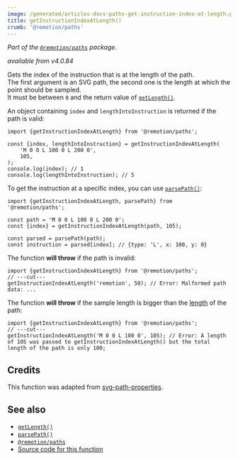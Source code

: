 ```yaml
---
image: /generated/articles-docs-paths-get-instruction-index-at-length.png
title: getInstructionIndexAtLength()
crumb: '@remotion/paths'
---
```


_Part of the [`@remotion/paths`](/docs/paths) package._

_available from v4.0.84_

Gets the index of the instruction that is at the length of the path.  
The first argument is an SVG path, the second one is the length at which the point should be sampled.  
It must be between `0` and the return value of [`getLength()`](/docs/paths/get-length).

An object containing `index` and `lengthIntoInstruction` is returned if the path is valid:

```tsx twoslash title="Example"
import {getInstructionIndexAtLength} from '@remotion/paths';

const {index, lengthIntoInstruction} = getInstructionIndexAtLength(
	'M 0 0 L 100 0 L 200 0',
	105,
);
console.log(index); // 1
console.log(lengthIntoInstruction); // 5
```

To get the instruction at a specific index, you can use [`parsePath()`](/docs/paths/parse-path):

```tsx twoslash title="Get instruction"
import {getInstructionIndexAtLength, parsePath} from '@remotion/paths';

const path = 'M 0 0 L 100 0 L 200 0';
const {index} = getInstructionIndexAtLength(path, 105);

const parsed = parsePath(path);
const instruction = parsed[index]; // {type: 'L', x: 100, y: 0}
```

The function **will throw** if the path is invalid:

```tsx twoslash
import {getInstructionIndexAtLength} from '@remotion/paths';
// ---cut---
getInstructionIndexAtLength('remotion', 50); // Error: Malformed path data: ...
```

The function **will throw** if the sample length is bigger than the [length](/docs/paths/get-length) of the path:

```tsx twoslash
import {getInstructionIndexAtLength} from '@remotion/paths';
// ---cut---
getInstructionIndexAtLength('M 0 0 L 100 0', 105); // Error: A length of 105 was passed to getInstructionIndexAtLength() but the total length of the path is only 100;
```

## Credits

This function was adapted from [svg-path-properties](https://www.npmjs.com/package/svg-path-properties).

## See also

- [`getLength()`](/docs/paths/get-length)
- [`parsePath()`](/docs/paths/parse-path)
- [`@remotion/paths`](/docs/paths)
- [Source code for this function](https://github.com/remotion-dev/remotion/blob/main/packages/paths/src/get-instruction-index-at-length.ts)
